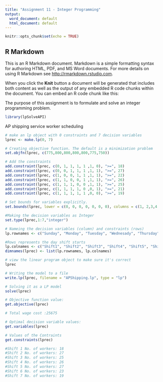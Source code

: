 ---
title: "Assignment 11 - Integer Programming"
output:
  word_document: default
  html_document: default
---

```{r setup, include=FALSE}
knitr::opts_chunk$set(echo = TRUE)
```

## R Markdown

This is an R Markdown document. Markdown is a simple formatting syntax for authoring HTML, PDF, and MS Word documents. For more details on using R Markdown see <http://rmarkdown.rstudio.com>.

When you click the **Knit** button a document will be generated that includes both content as well as the output of any embedded R code chunks within the document. You can embed an R code chunk like this:

The purpose of this assignment is to formulate and solve an integer programming problem.

```{r}
library(lpSolveAPI)
```
AP shipping service worker scheduling 

```{r}
# make an lp object with 0 constraints and 7 decision variables
lprec <- make.lp(0, 7)

# Creating objective function. The default is a minimization problem
set.objfn(lprec, c(775,800,800,800,800,775,750))

# Add the constraints
add.constraint(lprec, c(0, 1, 1, 1, 1 ,1, 0), ">=", 18)
add.constraint(lprec, c(0, 0, 1, 1, 1 ,1, 1), ">=", 27)
add.constraint(lprec, c(1, 0, 0, 1, 1 ,1, 1), ">=", 22)
add.constraint(lprec, c(1, 1, 0, 0, 1 ,1, 1), ">=", 26)
add.constraint(lprec, c(1, 1, 1, 0, 0 ,1, 1), ">=", 25)
add.constraint(lprec, c(1, 1, 1, 1, 0 ,0, 1), ">=", 21)
add.constraint(lprec, c(1, 1, 1, 1, 1 ,0, 0), ">=", 19)

# Set bounds for variables explicitly.
set.bounds(lprec, lower = c(0, 0, 0, 0, 0, 0, 0), columns = c(1, 2,3,4,5,6,7))

#Making the decision variables as Integer 
set.type(lprec,1:7,"integer")

# Nameing the decision variables (column) and constraints (rows)
lp.rownames <- c("Sunday", "Monday", "Tuesday", "Wednesady", "Thursday", "Friday", "Saturday")

#Rows represents the day shift starts 
lp.colnames <- c("Shift1", "Shift2", "Shift3", "Shift4", "Shift5", "Shift6", "Shift7")
dimnames(lprec) <- list(lp.rownames, lp.colnames)

# view the linear program object to make sure it's correct
lprec

# Writing the model to a file
write.lp(lprec, filename = "APShipping.lp", type = "lp")

```


```{r}

# Solving it as a LP model
solve(lprec)

# Objective function value:
get.objective(lprec)

# Total wage cost :25675

# Optimal decision variable values:
get.variables(lprec)

# Values of the Contraints 
get.constraints(lprec)

#Shift 1 No. of workers: 18
#Shift 2 No. of workers: 27
#Shift 3 No. of workers: 25
#Shift 4 No. of workers: 26
#Shift 5 No. of workers: 27
#Shift 6 No. of workers: 23
#Shift 7 No. of workers: 19

```

